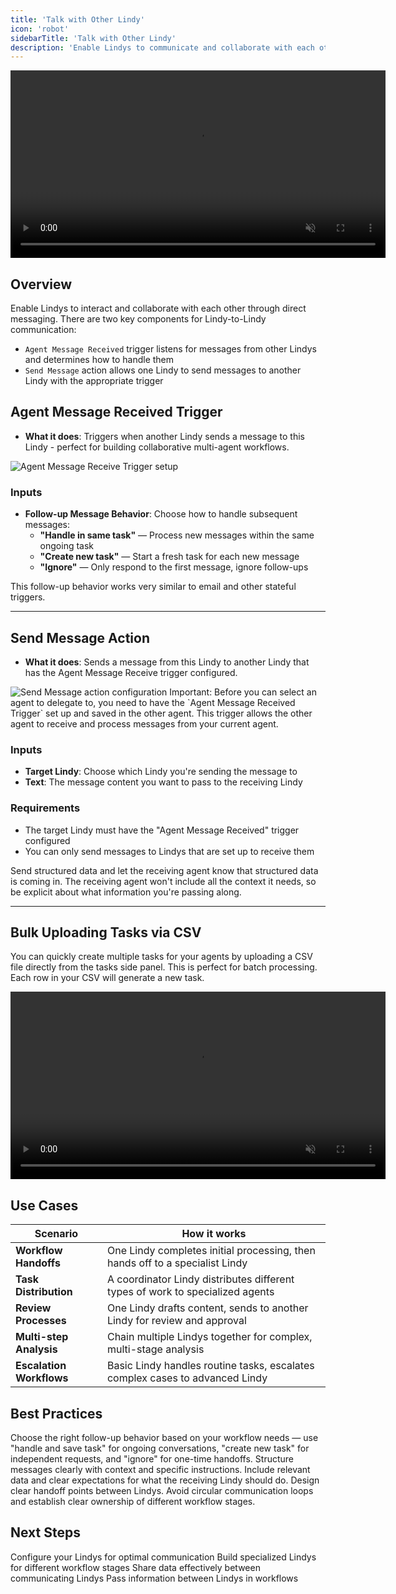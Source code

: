 ```yaml
---
title: 'Talk with Other Lindy'
icon: 'robot'
sidebarTitle: 'Talk with Other Lindy'
description: 'Enable Lindys to communicate and collaborate with each other using message triggers and actions for multi-agent workflows'
---
```


<div style={{ display: 'flex', justifyContent: 'center', margin: '2rem 0' }}>
  <div className="video-card">
    <video
      src="https://lindy-docs-content.nyc3.digitaloceanspaces.com/Human%20in%20Loop.mp4"
      width="600"
      autoPlay
      muted
      loop
      playsInline
      style={{ display: 'block', width: '100%', borderRadius: '16px' }}
    />
  </div>
</div>

## Overview

Enable Lindys to interact and collaborate with each other through direct messaging. There are two key components for Lindy-to-Lindy communication:

- `Agent Message Received` trigger listens for messages from other Lindys and determines how to handle them
- `Send Message` action allows one Lindy to send messages to another Lindy with the appropriate trigger

## Agent Message Received Trigger

- **What it does**: Triggers when another Lindy sends a message to this Lindy - perfect for building collaborative multi-agent workflows.

<Frame>
  <img src="/lindy-brand-assets/talk-with-lindy-received.png" alt="Agent Message Receive Trigger setup" />
</Frame>

### Inputs
  - **Follow-up Message Behavior**: Choose how to handle subsequent messages:
    - **"Handle in same task"** — Process new messages within the same ongoing task
    - **"Create new task"** — Start a fresh task for each new message
    - **"Ignore"** — Only respond to the first message, ignore follow-ups

<Note>
This follow-up behavior works very similar to email and other stateful triggers.
</Note>

---

## Send Message Action

- **What it does**: Sends a message from this Lindy to another Lindy that has the Agent Message Receive trigger configured.

<Frame>
  <img src="/lindy-brand-assets/talk-with-lindy-send.png" alt="Send Message action configuration" />
</Frame>

<Hint>
  Important: Before you can select an agent to delegate to, you need to have the `Agent Message Received Trigger` set up and saved in the other agent. This trigger allows the other agent to receive and process messages from your current agent.
</Hint>



### Inputs
- **Target Lindy**: Choose which Lindy you're sending the message to
- **Text**: The message content you want to pass to the receiving Lindy

### Requirements
- The target Lindy must have the "Agent Message Received" trigger configured
- You can only send messages to Lindys that are set up to receive them

<Tip>
Send structured data and let the receiving agent know that structured data is coming in. The receiving agent won't include all the context it needs, so be explicit about what information you're passing along.
</Tip>

---

## Bulk Uploading Tasks via CSV

You can quickly create multiple tasks for your agents by uploading a CSV file directly from the tasks side panel. This is perfect for batch processing. Each row in your CSV will generate a new task.

<div style={{ display: 'flex', justifyContent: 'center', margin: '2rem 0' }}>
  <div className="video-card">
    <video
      src="/lindy-brand-assets/CSV-UploadArc.mp4"
      width="600"
      autoPlay
      muted
      loop
      playsInline
      style={{ display: 'block', width: '100%', borderRadius: '16px' }}
    />
  </div>
</div>


## Use Cases

| Scenario | How it works |
|----------|-------------|
| **Workflow Handoffs** | One Lindy completes initial processing, then hands off to a specialist Lindy |
| **Task Distribution** | A coordinator Lindy distributes different types of work to specialized agents |
| **Review Processes** | One Lindy drafts content, sends to another Lindy for review and approval |
| **Multi-step Analysis** | Chain multiple Lindys together for complex, multi-stage analysis |
| **Escalation Workflows** | Basic Lindy handles routine tasks, escalates complex cases to advanced Lindy |

## Best Practices

<AccordionGroup>
  <Accordion title="Message Behavior Selection">
    Choose the right follow-up behavior based on your workflow needs — use "handle and save task" for ongoing conversations, "create new task" for independent requests, and "ignore" for one-time handoffs.
  </Accordion>
  
  <Accordion title="Clear Communication">
    Structure messages clearly with context and specific instructions. Include relevant data and clear expectations for what the receiving Lindy should do.
  </Accordion>
  
  <Accordion title="Workflow Design">
    Design clear handoff points between Lindys. Avoid circular communication loops and establish clear ownership of different workflow stages.
  </Accordion>
</AccordionGroup>

## Next Steps

<CardGroup cols={2}>
  <Card title="Agent Steps" href="/fundamentals/lindy-101/ai-agents" icon="brain-circuit">
    Configure your Lindys for optimal communication
  </Card>
  <Card title="Templates" href="/fundamentals/lindy-101/templates" icon="clipboard-list">
    Build specialized Lindys for different workflow stages
  </Card>
  <Card title="Context Management" href="/skills/lindy-utilities/context" icon="database">
    Share data effectively between communicating Lindys
  </Card>
  <Card title="Set Variables" href="/skills/lindy-utilities/set-variables" icon="database">
    Pass information between Lindys in workflows
  </Card>
</CardGroup>